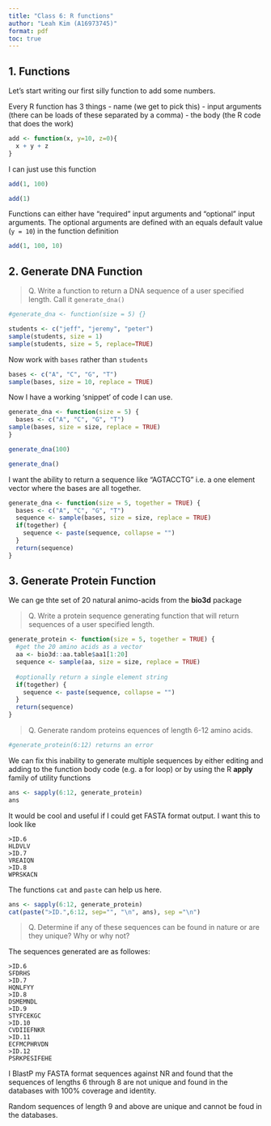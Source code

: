 ```yaml
---
title: "Class 6: R functions"
author: "Leah Kim (A16973745)"
format: pdf
toc: true
---
```

## 1. Functions
Let's start writing our first silly function to add some numbers.

Every R function has 3 things
 - name (we get to pick this)
 - input arguments (there can be loads of these separated by a comma)
 - the body (the R code that does the work)
``` r
add <- function(x, y=10, z=0){
  x + y + z
}
```

I can just use this function

```r
add(1, 100)
```
```r
add(1)
```

Functions can either have "required" input arguments and "optional" input arguments. The optional arguments are defined with an equals default value (`y = 10`) in the function definition

```r
add(1, 100, 10)
```
## 2. Generate DNA Function

>Q. Write a function to return a DNA sequence of a user specified length. Call it `generate_dna()`

```r
#generate_dna <- function(size = 5) {}

students <- c("jeff", "jeremy", "peter")
sample(students, size = 1)
sample(students, size = 5, replace=TRUE)
```

Now work with `bases` rather than `students`
```r
bases <- c("A", "C", "G", "T")
sample(bases, size = 10, replace = TRUE)
```

Now I have a working 'snippet' of code I can use.

```r
generate_dna <- function(size = 5) {
  bases <- c("A", "C", "G", "T")
sample(bases, size = size, replace = TRUE)
}
```

```r
generate_dna(100)
```
```r
generate_dna()
```

I want the ability to return a sequence like "AGTACCTG" i.e. a one element vector where the bases are all together.

```r
generate_dna <- function(size = 5, together = TRUE) {
  bases <- c("A", "C", "G", "T")
  sequence <- sample(bases, size = size, replace = TRUE)
  if(together) {
    sequence <- paste(sequence, collapse = "")
  } 
  return(sequence)
}
```

## 3. Generate Protein Function
We can ge thte set of 20 natural animo-acids from the **bio3d** package

> Q. Write a protein sequence generating function that will return sequences of a user specified length.

```r
generate_protein <- function(size = 5, together = TRUE) {
  #get the 20 amino acids as a vector
  aa <- bio3d::aa.table$aa1[1:20]
  sequence <- sample(aa, size = size, replace = TRUE)
  
  #optionally return a single element string
  if(together) {
    sequence <- paste(sequence, collapse = "")
  } 
  return(sequence)
}
```

> Q. Generate random proteins equences of length 6-12 amino acids.

```r
#generate_protein(6:12) returns an error
```

We can fix this inability to generate multiple sequences by either editing and adding to the function body code (e.g. a for loop) or by using the R **apply** family of utility functions

```r
ans <- sapply(6:12, generate_protein)
ans
```

It would be cool and useful if I could get FASTA format output. I want this to look like 
```
>ID.6
HLDVLV
>ID.7
VREAIQN
>ID.8
WPRSKACN
```
The functions `cat` and `paste` can help us here.

```r
ans <- sapply(6:12, generate_protein)
cat(paste(">ID.",6:12, sep="", "\n", ans), sep ="\n")
```

> Q. Determine if any of these sequences can be found in nature or are they unique? Why or why not?

The sequences generated are as followes: 
``` 
>ID.6
SFDRHS
>ID.7
HQNLFYY
>ID.8
DSMEMNDL
>ID.9
STYFCEKGC
>ID.10
CVDIIEFNKR
>ID.11
ECFMCPHRVDN
>ID.12
PSRKPESIFEHE 
```

I BlastP my FASTA format sequences against NR and found that the sequences of lengths 6 through 8 are not unique and found in the databases with 100% coverage and identity.

Random sequences of length 9 and above are unique and cannot be foud in the databases.

